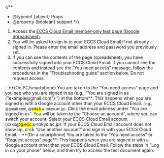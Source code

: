 
{/**
  * @typedef {object} Props
  * @property {boolean} support
  */}

1. Access the [ECCS Cloud Email member-only test page (Google Spreadsheet)](https://docs.google.com/spreadsheets/d/16mWLhEldvrelJNJJ3oa4VlFpnMeSGYgfBja7pTpAL_s/edit?usp=sharing).
2. You will be asked to sign in to your ECCS Cloud Email if not already signed in. Please enter the email address and password you previously set.
3. If you can see the contents of the page (spreadsheet), you have successfully signed into your ECCS Cloud Email. If you cannot see the contents and instead see the “You need access” message, follow the procedures in the “Troubleshooting guide” section below. Do not request access.

<Help lang="en" support={props.support} open>
  - **(On PC/smartphone) You are taken to the “You need access” page and you see who you are signed in as (e.g., “You are signed in as {"example@gmail.com"} ”) at the bottom**: This happens when you are signed in with a Google account other than your ECCS Cloud Email. <small>(e.g., @gmail.com, @<em style="font-style: normal; background-color: yellow;">edu.k</em>.u-tokyo.ac.jp)</small>. Click the email address under “You are signed in as”. You will be taken to the “Choose an account”, where you can switch your account. Select your ECCS Cloud Email account (xxxx@<em style="font-style: normal; background-color: yellow;">g.ecc</em>.u-tokyo.ac.jp). If your ECCS Cloud Email account does not show up, click “Use another account” and sign in with your ECCS Cloud Email.
  - **(On a smartphone) You are taken to the “You need access” or “Request access” page**: This happens when you are signed in with a Google account other than your ECCS Cloud Email. Follow the steps in "Log in on your phone" below, and then try to access the test document again.
</Help>
